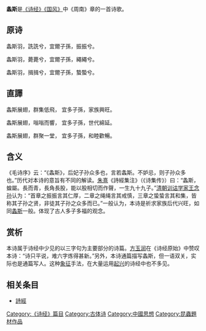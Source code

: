 '''螽斯'''是[[诗经|《诗经》]][[国风|《国风》]]中《周南》章的一首诗歌。

==原诗==
螽斯羽，詵詵兮，宜爾子孫，振振兮。 

螽斯羽，薨薨兮，宜爾子孫，繩繩兮。 

螽斯羽，揖揖兮，宜爾子孫，蟄蟄兮。

==直譯==
螽斯展翅，群集低飛， 
宜多子孫，家族興旺。

螽斯展翅，嗡嗡而響， 
宜多子孫，世代綿延。

螽斯展翅，群聚一堂， 
宜多子孫，和睦歡暢。

==含义==
《毛诗序》云：“《螽斯》，后妃子孙众多也，言若螽斯。不妒忌，则子孙众多也。”历代对本诗的意旨有不同的解读。[[朱熹|朱熹]]《詩經集注》（《诗集传》）曰：“螽斯，蝗屬。長而青，長角長股，能以股相切而作聲，一生九十九子。”[[清朝|清朝]][[训诂学|训诂学家]][[王念孙|王念孙]]认为：“首章之振振言其仁厚，二章之绳绳言其戒慎，三章之蛰蛰言其和集，皆称其子孙之贤，非徒其子孙之众多而已。”一般认为，本诗是祈求家族后代兴旺，如同[[螽斯科|螽斯]]一般。体现了古人多子多福的观念。

==赏析==
本诗属于诗经中少见的以三字句为主要部分的诗篇。[[方玉润|方玉润]]在《诗经原始》中赞叹本诗：“诗只平说，难六字炼得甚新。”另外，本诗通篇描写螽斯，但一语双关，实际也是通篇写人。这种[[象征|象征]]手法，在大量运用[[起兴|起兴]]的诗经中也不多见。

==相关条目==
*[[詩經|詩經]]

[[Category:《诗经》篇目|Category:《诗经》篇目]]
[[Category:古体诗|Category:古体诗]]
[[Category:中國思想|Category:中國思想]]
[[Category:昆蟲題材作品|Category:昆蟲題材作品]]